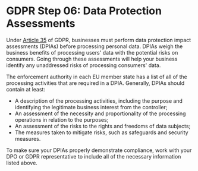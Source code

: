 # GDPR Step 06: Data Protection Assessments

Under [Article 35](https://gdpr-info.eu/art-35-gdpr/) of GDPR, businesses must perform data protection impact assessments (DPIAs) before processing personal data. DPIAs weigh the business benefits of processing users' data with the potential risks on consumers. Going through these assessments will help your business identify any unaddressed risks of processing consumers' data. 

The enforcement authority in each EU member state has a list of all of the processing activities that are required in a DPIA. Generally, DPIAs should contain at least:

- A description of the processing activities, including the purpose and identifying the legitimate business interest from the controller;
- An assessment of the necessity and proportionality of the processing operations in relation to the purposes;
- An assessment of the risks to the rights and freedoms of data subjects;
- The measures taken to mitigate risks, such as safeguards and security measures.

To make sure your DPIAs properly demonstrate compliance, work with your DPO or GDPR representative to include all of the necessary information listed above.